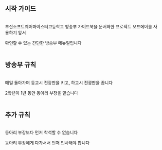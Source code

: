 ## 시작 가이드
<br/>
부산소프트웨어마이스터고등학교 방송부 가이드북을 문서화한 프로젝트 오프에어를 사용하기 앞서

확인할 수 있는 간단한 방송부 메뉴얼입니다
<br/>
<br/>
## 방송부 규칙
<br/>
매일 돌아가며 등교시 전광판을 키고, 하교시 전광판을 끕니다

2학년이 1년 동안 동아리 부장을 맡습니다
<br/>
<br/>
## 추가 규칙
<br/>
동아리 부장보다 먼저 착석할 수 없습니다

동아리 부장에게 다가서서 먼저 인사해야 합니다
<br/>
<br/>
<br/>